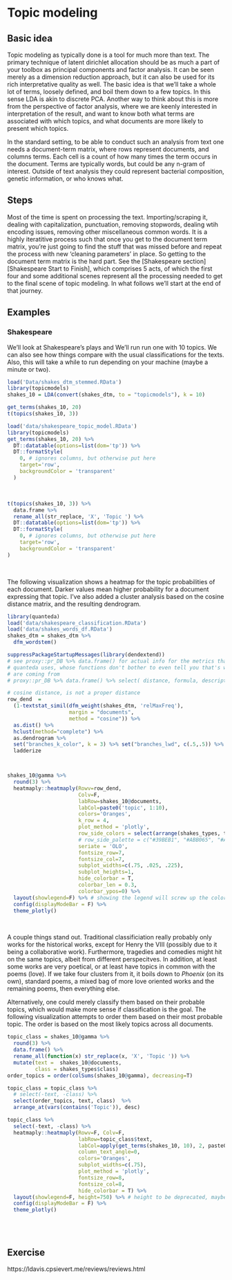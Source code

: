 # Topic modeling


## Basic idea

<span class="emph">Topic modeling</span> as typically done is a tool for much more than text.  The primary technique of <span class="emph">latent dirichlet allocation</span> should be as much a part of your toolbox as principal components and factor analysis.  It can be seen merely as a dimension reduction approach, but it can also be used for its rich interpretative quality as well. The basic idea is that we'll take a whole lot of terms, loosely defined, and boil them down to a few topics.   In this sense LDA is akin to discrete PCA.  Another way to think about this is more from the  perspective of factor analysis, where we are keenly interested in interpretation of the result, and want to know both what terms are associated with which topics, and what documents are more likely to present which topics.  

In the standard setting, to be able to conduct such an analysis from text one needs a <span class="emph">document-term matrix</span>, where rows represent documents, and columns terms. Each cell is a count of how many times the term occurs in the document. Terms are typically words, but could be any <span class="emph">n-gram</span> of interest. Outside of text analysis they could represent bacterial composition, genetic information, or who knows what. 


## Steps

Most of the time is spent on processing the text.  Importing/scraping it, dealing with capitalization, punctuation, removing stopwords, dealing wtih encoding issues, removing other miscellaneous common words.  It is a highly iteratitive process such that once you get to the document term matrix, you're just going to find the stuff that was missed before and repeat the process with new 'cleaning parameters' in place.  So getting to the document term matrix is the hard part.  See the [Shakespeare section][Shakespeare Start to Finish], which comprises 5 acts, of which the first four and some additional scenes represent all the processing needed to get to the final scene of topic modeling.  In what follows we'll start at the end of that journey.

## Examples

### Shakespeare

We'll look at Shakespeare's plays and   We'll run run one with 10 topics.  We can also see how things compare with the usual classifications for the texts.  Also, this will take a while to run depending on your machine (maybe a minute or two).

```r
load('Data/shakes_dtm_stemmed.RData')
library(topicmodels)
shakes_10 = LDA(convert(shakes_dtm, to = "topicmodels"), k = 10)
```

```r
get_terms(shakes_10, 20)
t(topics(shakes_10, 3))
```

```r
load('data/shakespeare_topic_model.RData')
library(topicmodels)
get_terms(shakes_10, 20) %>% 
  DT::datatable(options=list(dom='tp')) %>% 
  DT::formatStyle(
    0, # ignores columns, but otherwise put here
    target='row',
    backgroundColor = 'transparent'
  )
```

<br>

```r
t(topics(shakes_10, 3)) %>% 
  data.frame %>% 
  rename_all(str_replace, 'X', 'Topic ') %>% 
  DT::datatable(options=list(dom='tp')) %>% 
  DT::formatStyle(
    0, # ignores columns, but otherwise put here
    target='row',
    backgroundColor = 'transparent'
)
```

<br>

The following visualization shows a heatmap for the topic probabilities of each document.  Darker values mean higher probability for a document expressing that topic.  I've also added a cluster analysis based on the  cosine distance matrix, and the resulting dendrogram. 


```r
library(quanteda)
load('data/shakespeare_classification.RData')
load('data/shakes_words_df.RData')
shakes_dtm = shakes_dtm %>%
  dfm_wordstem()

suppressPackageStartupMessages(library(dendextend))
# see proxy::pr_DB %>% data.frame() for actual info for the metrics that
# quanteda uses, whose functions don't bother to even tell you that's where they
# are coming from
# proxy::pr_DB %>% data.frame() %>% select( distance, formula, description, reference) %>% DT::datatable()

# cosine distance, is not a proper distance
row_dend  = 
  (1-textstat_simil(dfm_weight(shakes_dtm, 'relMaxFreq'), 
                    margin = "documents", 
                    method = "cosine")) %>%
  as.dist() %>%
  hclust(method="complete") %>%
  as.dendrogram %>%
  set("branches_k_color", k = 3) %>% set("branches_lwd", c(.5,.5)) %>%
  ladderize



shakes_10@gamma %>%
  round(3) %>%
  heatmaply::heatmaply(Rowv=row_dend,
                       Colv=F,
                       labRow=shakes_10@documents,
                       labCol=paste0('topic', 1:10),
                       colors='Oranges',
                       k_row = 4,
                       plot_method = 'plotly',
                       row_side_colors = select(arrange(shakes_types, title), class),
                       # row_side_palette = c("#39BEB1", "#ABB065", "#ACA4E2", "#CC476B", "#E495A5", "black"),
                       seriate = 'OLO',
                       fontsize_row=7,
                       fontsize_col=7,
                       subplot_widths=c(.75, .025, .225),
                       subplot_heights=1,
                       hide_colorbar = T,
                       colorbar_len = 0.3,
                       colorbar_ypos=0) %>%
  layout(showlegend=F) %>% # showing the legend will screw up the colorbar and any associated options
  config(displayModeBar = F) %>% 
  theme_plotly()

```


<br>

A couple things stand out.  Traditional classificiation really probably only works for the historical works, except for Henry the VIII (possibly due to it being a collaborative work).  Furthermore, tragedies and comedies might hit on the same topics, albeit from different perspecitves.  In addition, at least some works are very poetical, or at least have topics in common with the poems (love).  If we take four clusters from it, it boils down to *Phoenix* (on its own), standard poems, a mixed bag of more love oriented works and the remaining poems, then everything else.  

Alternatively, one could merely classify them based on their probable topics, which would make more sense if classification is the goal. The following visualization attempts to order them based on their most probable topic.  The order is based on the most likely topics across all documents.



```r
topic_class = shakes_10@gamma %>%
  round(3) %>%
  data.frame() %>% 
  rename_all(function(x) str_replace(x, 'X', 'Topic ')) %>% 
  mutate(text =  shakes_10@documents, 
         class = shakes_types$class)
order_topics = order(colSums(shakes_10@gamma), decreasing=T)

topic_class = topic_class %>%
  # select(-text, -class) %>%
  select(order_topics, text, class)  %>%
  arrange_at(vars(contains('Topic')), desc) 

topic_class %>%
  select(-text, -class) %>% 
  heatmaply::heatmaply(Rowv=F, Colv=F,
                       labRow=topic_class$text,
                       labCol=apply(get_terms(shakes_10, 10), 2, paste0, collapse='\n')[order_topics],
                       column_text_angle=0, 
                       colors='Oranges',
                       subplot_widths=c(.75),
                       plot_method = 'plotly',
                       fontsize_row=8,
                       fontsize_col=8,
                       hide_colorbar = T) %>% 
  layout(showlegend=F, height=750) %>% # height to be deprecated, maybe heatmaply will conform to plotly by then
  config(displayModeBar = F) %>% 
  theme_plotly() 
```

<br>
<br>

## Exercise

https://ldavis.cpsievert.me/reviews/reviews.html
